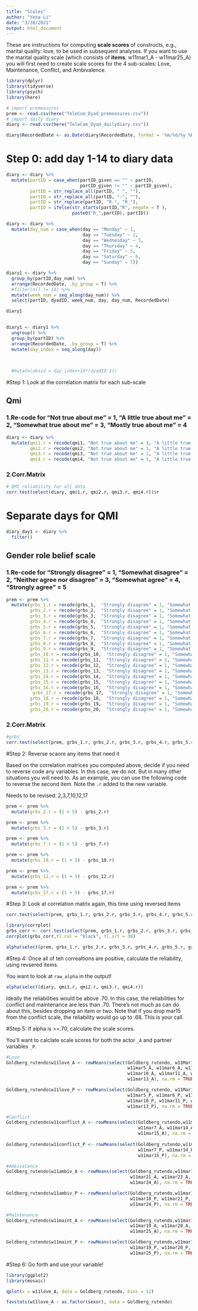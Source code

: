 ```yaml
---
title: "Scales"
author: "Yena Li"
date: "3/28/2021"
output: html_document
---
```


These are instructions for computing **scale scores** of constructs, e.g., marital quality: love, to be used in subsequent analyses. If you want to use the marital quality scale (which consists of **items**, w11mar1_A - w11mar25_A) you will first need to create scale scores for the 4 sub-scales: Love, Maintenance, Conflict, and Ambivalence.


```r
library(dplyr)
library(tidyverse)
library(psych)
library(here)
```

```r
# import premeasures
prem <- read.csv(here("TeleCom_Dyad_premeasures.csv"))
# import daily diary
diary <- read.csv(here("TeleCom_Dyad_dailydiary.csv"))
```

```r
diary$RecordedDate <- as.Date(diary$RecordedDate, format = '%m/%d/%y %H:%M')
```



# Step 0: add day 1-14 to diary data

```r
diary <- diary %>%
  mutate(partID = case_when(partID_given == "" ~ partID,
                            partID_given != "" ~ partID_given),
         partID = str_replace_all(partID, " ", ""),
         partID = str_replace_all(partID, ":", ""),
         partID = str_replace(partID, "R-", "R_"),
         partID = ifelse(str_starts(partID,"R", negate = T ),
                         paste0("R_",partID), partID))
```



```r
diary <- diary %>%
  mutate(day_num = case_when(day == "Monday" ~ 1,
                             day == "Tuesday" ~ 2,
                             day == "Wednesday" ~ 3,
                             day == "Thursday" ~ 4,
                             day == "Friday" ~ 5,
                             day == "Saturday" ~ 6,
                             day == "Sunday" ~ 7))
```



```r
diary1 <- diary %>%
  group_by(partID,day_num) %>%
  arrange(RecordedDate, .by_group = T) %>%
  #filter(n() != 14) %>%
  mutate(week_num = seq_along(day_num)) %>%
  select(partID, dyadID, week_num, day, day_num, RecordedDate)
```

```r
diary1
  
```


```r
diary1 <- diary1 %>%
  ungroup() %>%
  group_by(partID) %>%
  arrange(RecordedDate, .by_group = T) %>%
  mutate(day_index = seq_along(day))

  
  
  #mutate(obsid = day_index+14*(dyadID-1))

```


#Step 1: Look at the correlation matrix for each sub-scale



## Qmi

### 1.Re-code for "Not true about me" = 1, "A little true about me" = 2, "Somewhat true about me" = 3, "Mostly true about me" = 4

```r
diary <- diary %>%
  mutate(qmi1.r = recode(qmi1, "Not true about me" = 1, "A little true about me" = 2, "Somewhat true about me" = 3, "Mostly true about me" = 4),
         qmi2.r = recode(qmi2, "Not true about me" = 1, "A little true about me" = 2, "Somewhat true about me" = 3, "Mostly true about me" = 4),
         qmi3.r = recode(qmi3, "Not true about me" = 1, "A little true about me" = 2, "Somewhat true about me" = 3, "Mostly true about me" = 4),
         qmi4.r = recode(qmi4, "Not true about me" = 1, "A little true about me" = 2, "Somewhat true about me" = 3, "Mostly true about me" = 4))
```



### 2.Corr.Matrix

```r
# QMI reliability for all data
corr.test(select(diary, qmi1.r, qmi2.r, qmi3.r, qmi4.r))$r
```

# Separate days for QMI

```r
diary_day1 <- diary %>%
  filter()
```





## Gender role belief scale

### 1.Re-code for "Strongly disagree" = 1, "Somewhat disagree" = 2, "Neither agree nor disagree" = 3, "Somewhat agree" = 4, "Strongly agree" = 5

```r
prem <- prem %>%
  mutate(grbs_1.r = recode(grbs_1,  "Strongly disagree" = 1, "Somewhat disagree" = 2, "Neither agree nor disagree" = 3, "Somewhat agree" = 4, "Strongly agree" = 5),
         grbs_2.r = recode(grbs_2,  "Strongly disagree" = 1, "Somewhat disagree" = 2, "Neither agree nor disagree" = 3, "Somewhat agree" = 4, "Strongly agree" = 5),
         grbs_3.r = recode(grbs_3,  "Strongly disagree" = 1, "Somewhat disagree" = 2, "Neither agree nor disagree" = 3, "Somewhat agree" = 4, "Strongly agree" = 5),
         grbs_4.r = recode(grbs_4,  "Strongly disagree" = 1, "Somewhat disagree" = 2, "Neither agree nor disagree" = 3, "Somewhat agree" = 4, "Strongly agree" = 5),
         grbs_5.r = recode(grbs_5,  "Strongly disagree" = 1, "Somewhat disagree" = 2, "Neither agree nor disagree" = 3, "Somewhat agree" = 4, "Strongly agree" = 5),
         grbs_6.r = recode(grbs_6,  "Strongly disagree" = 1, "Somewhat disagree" = 2, "Neither agree nor disagree" = 3, "Somewhat agree" = 4, "Strongly agree" = 5),
         grbs_7.r = recode(grbs_7,  "Strongly disagree" = 1, "Somewhat disagree" = 2, "Neither agree nor disagree" = 3, "Somewhat agree" = 4, "Strongly agree" = 5),
         grbs_8.r = recode(grbs_8,  "Strongly disagree" = 1, "Somewhat disagree" = 2, "Neither agree nor disagree" = 3, "Somewhat agree" = 4, "Strongly agree" = 5),
         grbs_9.r = recode(grbs_9,  "Strongly disagree" = 1, "Somewhat disagree" = 2, "Neither agree nor disagree" = 3, "Somewhat agree" = 4, "Strongly agree" = 5),
         grbs_10.r = recode(grbs_10,  "Strongly disagree" = 1, "Somewhat disagree" = 2, "Neither agree nor disagree" = 3, "Somewhat agree" = 4, "Strongly agree" = 5),
         grbs_11.r = recode(grbs_11,  "Strongly disagree" = 1, "Somewhat disagree" = 2, "Neither agree nor disagree" = 3, "Somewhat agree" = 4, "Strongly agree" = 5),
         grbs_12.r = recode(grbs_12,  "Strongly disagree" = 1, "Somewhat disagree" = 2, "Neither agree nor disagree" = 3, "Somewhat agree" = 4, "Strongly agree" = 5),
         grbs_13.r = recode(grbs_13,  "Strongly disagree" = 1, "Somewhat disagree" = 2, "Neither agree nor disagree" = 3, "Somewhat agree" = 4, "Strongly agree" = 5),
         grbs_14.r = recode(grbs_14,  "Strongly disagree" = 1, "Somewhat disagree" = 2, "Neither agree nor disagree" = 3, "Somewhat agree" = 4, "Strongly agree" = 5),
         grbs_15.r = recode(grbs_15,  "Strongly disagree" = 1, "Somewhat disagree" = 2, "Neither agree nor disagree" = 3, "Somewhat agree" = 4, "Strongly agree" = 5),
         grbs_16.r = recode(grbs_16,  "Strongly disagree" = 1, "Somewhat disagree" = 2, "Neither agree nor disagree" = 3, "Somewhat agree" = 4, "Strongly agree" = 5),
          grbs_17.r = recode(grbs_17,  "Strongly disagree" = 1, "Somewhat disagree" = 2, "Neither agree nor disagree" = 3, "Somewhat agree" = 4, "Strongly agree" = 5),
         grbs_18.r = recode(grbs_18,  "Strongly disagree" = 1, "Somewhat disagree" = 2, "Neither agree nor disagree" = 3, "Somewhat agree" = 4, "Strongly agree" = 5),
         grbs_19.r = recode(grbs_19,  "Strongly disagree" = 1, "Somewhat disagree" = 2, "Neither agree nor disagree" = 3, "Somewhat agree" = 4, "Strongly agree" = 5),
         grbs_20.r = recode(grbs_20,  "Strongly disagree" = 1, "Somewhat disagree" = 2, "Neither agree nor disagree" = 3, "Somewhat agree" = 4, "Strongly agree" = 5))
```




### 2.Corr.Matrix

```r
#grbs`
corr.test(select(prem, grbs_1.r, grbs_2.r, grbs_3.r, grbs_4.r, grbs_5.r, grbs_6.r, grbs_7.r, grbs_8.r, grbs_9.r, grbs_10.r, grbs_11.r, grbs_12.r, grbs_13.r, grbs_14.r, grbs_15.r, grbs_16.r, grbs_17.r, grbs_18.r, grbs_19.r, grbs_20.r))$r
```

#Step 2: Reverse scaore any items that need it

Based on the correlation matrices you computed above, decide if you need to reverse code any variables. In this case, we do not. But in many other situations you will need to. As an example, you can use the following code to reverse the second item. Note the `.r` added to the new variable. 

Needs to be revised: 2,3,7,10,12,17

```r
prem <- prem %>%
  mutate(grbs_2.r = (1 + 5) - grbs_2.r)
```

```r
prem <- prem %>%
  mutate(grbs_3.r = (1 + 5) - grbs_3.r)
```

```r
prem <- prem %>%
  mutate(grbs_7.r = (1 + 5) - grbs_7.r)
```

```r
prem <- prem %>%
  mutate(grbs_10.r = (1 + 5) - grbs_10.r)
```

```r
prem <- prem %>%
  mutate(grbs_12.r = (1 + 5) - grbs_12.r)
```

```r
prem <- prem %>%
  mutate(grbs_17.r = (1 + 5) - grbs_17.r)
```

#Step 3: Look at correlation matrix again, this time using reversed items

```r
corr.test(select(prem, grbs_1.r, grbs_2.r, grbs_3.r, grbs_4.r, grbs_5.r, grbs_6.r, grbs_7.r, grbs_8.r, grbs_9.r, grbs_10.r, grbs_11.r, grbs_12.r, grbs_13.r, grbs_14.r, grbs_15.r, grbs_16.r, grbs_17.r, grbs_18.r, grbs_19.r, grbs_20.r))$r
```

```r
library(corrplot)
grbs_corr <- corr.test(select(prem, grbs_1.r, grbs_2.r, grbs_3.r, grbs_4.r, grbs_5.r, grbs_6.r, grbs_7.r, grbs_8.r, grbs_9.r, grbs_10.r, grbs_11.r, grbs_12.r, grbs_13.r, grbs_14.r, grbs_15.r, grbs_16.r, grbs_17.r, grbs_18.r, grbs_19.r, grbs_20.r))$r
corrplot(grbs_corr,tl.col = "black", tl.srt = 30)
```



```r
alpha(select(prem, grbs_1.r, grbs_2.r, grbs_3.r, grbs_4.r, grbs_5.r, grbs_6.r, grbs_7.r, grbs_8.r, grbs_9.r, grbs_10.r, grbs_11.r, grbs_12.r, grbs_13.r, grbs_14.r, grbs_15.r, grbs_16.r, grbs_17.r, grbs_18.r, grbs_19.r, grbs_20.r))
```





#Step 4: Once all of teh correaltions are positive, calculate the reliability, using revsered items. 

You want to look at `raw_alpha` in the output!

```r
alpha(select(diary, qmi1.r, qmi2.r, qmi3.r, qmi4.r))
```

Ideally the reliabilities would be above .70. In this case, the reliabilities for conflict and maintenance are less than .70. There's not much as can do about this, besides dropping an item or two. Note that if you drop mar15 from the conflict scale, the reliability would go up to .68. This is your call. 

#Step 5: If alpha is >=.70, calculate the scale scores. 

You'll want to calclate scale scores for both the actor `_A` and partner variables `_P`.

```r
#Love
Goldberg_rutendo$w11love_A <- rowMeans(select(Goldberg_rutendo, w11Mar1_A, w11mar3_A, 
                                              w11mar5_A, w11mar6_A, w11mar8_A, w11mar9_A, 
                                              w11mar10_A, w11mar11_A, w11mar12_A, 
                                              w11mar13_A), na.rm = TRUE)

Goldberg_rutendo$w11love_P <- rowMeans(select(Goldberg_rutendo, w11Mar1_P, w11mar3_P, 
                                              w11mar5_P, w11mar6_P, w11mar8_P, w11mar9_P, 
                                              w11mar10_P, w11mar11_P, w11mar12_P, 
                                              w11mar13_P), na.rm = TRUE)
```

```r
#Conflict
Goldberg_rutendo$w11conflict_A <- rowMeans(select(Goldberg_rutendo,w11mar2_A, w11mar4_A, 
                                                  w11mar7_A, w11mar14_A, 
                                                  w11mar15_A), na.rm = TRUE)
                                           
Goldberg_rutendo$w11conflict_P <- rowMeans(select(Goldberg_rutendo,w11mar2_P, w11mar4_P, 
                                                  w11mar7_P, w11mar14_P, 
                                                  w11mar15_P), na.rm = TRUE)
```

```r
#Ambivalence
Goldberg_rutendo$w11ambiv_A <- rowMeans(select(Goldberg_rutendo,w11mar16_A, w11mar18_A, 
                                               w11mar21_A, w11mar22_A, 
                                               w11mar24_A), na.rm = TRUE)

Goldberg_rutendo$w11ambiv_P <- rowMeans(select(Goldberg_rutendo,w11mar16_P, 
                                               w11mar18_P, w11mar21_P, w11mar22_P, 
                                               w11mar24_P), na.rm = TRUE)
```

```r
#Maintenance
Goldberg_rutendo$w11maint_A <- rowMeans(select(Goldberg_rutendo,w11mar17_A, 
                                               w11mar19_A, w11mar20_A, w11mar23_A, 
                                               w11mar25_A), na.rm = TRUE)

Goldberg_rutendo$w11maint_P <- rowMeans(select(Goldberg_rutendo,w11mar17_P, 
                                               w11mar19_P, w11mar20_P, w11mar23_P, 
                                               w11mar25_P), na.rm = TRUE)
```

#Step 6: Go forth and use your variable!

```r
library(ggplot2)
library(mosaic)
```

```r
qplot(x = w11love_A, data = Goldberg_rutendo, bins = 12)
```

```r
favstats(w11love_A ~ as.factor(sexor), data = Goldberg_rutendo)
```

